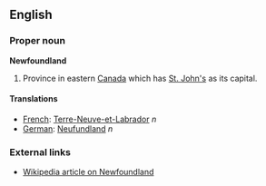 ==English==
===Proper noun===
'''Newfoundland'''

#Province in eastern [[Canada]] which has [[St. John's]] as its capital.


====Translations====
*[[French]]: [[Terre-Neuve-et-Labrador]] ''n''
*[[German]]: [[Neufundland]] ''n''

===External links===
*[[w:Newfoundland|Wikipedia article on Newfoundland]]